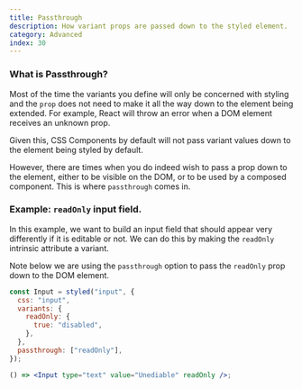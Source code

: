 ```yaml
---
title: Passthrough
description: How variant props are passed down to the styled element.
category: Advanced
index: 30
---
```


### What is Passthrough?

Most of the time the variants you define will only be concerned with styling and the `prop` does not need to make it all the way down to the element being extended. For example, React will throw an error when a DOM element receives an unknown prop.

Given this, CSS Components by default will not pass variant values down to the element being styled by default.

However, there are times when you do indeed wish to pass a prop down to the element, either to be visible on the DOM, or to be used by a composed component. This is where `passthrough` comes in.

### Example: `readOnly` input field.

In this example, we want to build an input field that should appear very differently if it is editable or not. We can do this by making the `readOnly` intrinsic attribute a variant.

Note below we are using the `passthrough` option to pass the `readOnly` prop down to the DOM element.

```jsx
const Input = styled("input", {
  css: "input",
  variants: {
    readOnly: {
      true: "disabled",
    },
  },
  passthrough: ["readOnly"],
});

() => <Input type="text" value="Unediable" readOnly />;
```
